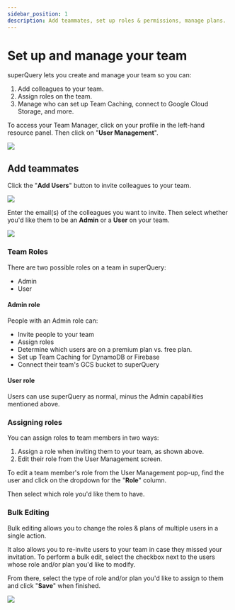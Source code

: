 ```yaml
---
sidebar_position: 1
description: Add teammates, set up roles & permissions, manage plans.
---
```


# Set up and manage your team

superQuery lets you create and manage your team so you can:

1. Add colleagues to your team.
2. Assign roles on the team.
3. Manage who can set up Team Caching, connect to Google Cloud Storage, and more.

To access your Team Manager, click on your profile in the left-hand resource panel. Then click on "**User Management**".

![](../../../static/img/superquery/image-90.png)

## Add teammates

Click the "**Add Users**" button to invite colleagues to your team.

![](../../../static/img/superquery/image-91.png)

Enter the email(s) of the colleagues you want to invite. Then select whether you'd like them to be an **Admin** or a **User** on your team.

![](../../../static/img/superquery/image-92.png)

### Team Roles

There are two possible roles on a team in superQuery:

- Admin
- User

#### **Admin role**

People with an Admin role can:

- Invite people to your team
- Assign roles
- Determine which users are on a premium plan vs. free plan.
- Set up Team Caching for DynamoDB or Firebase
- Connect their team's GCS bucket to superQuery

#### User role

Users can use superQuery as normal, minus the Admin capabilities mentioned above.

### Assigning roles

You can assign roles to team members in two ways:

1. Assign a role when inviting them to your team, as shown above.
2. Edit their role from the User Management screen.

To edit a team member's role from the User Management pop-up, find the user and click on the dropdown for the "**Role**" column.

Then select which role you'd like them to have.

### Bulk Editing

Bulk editing allows you to change the roles & plans of multiple users in a single action.

It also allows you to re-invite users to your team in case they missed your invitation. To perform a bulk edit, select the checkbox next to the users whose role and/or plan you'd like to modify.

From there, select the type of role and/or plan you'd like to assign to them and click "**Save**" when finished.

![](../../../static/img/superquery/image-93.png)
